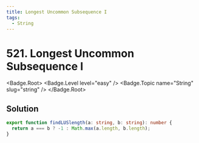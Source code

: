 ```yaml
---
title: Longest Uncommon Subsequence I
tags:
  - String
---
```


# 521. Longest Uncommon Subsequence I

<Badge.Root>
  <Badge.Level level="easy" />
  <Badge.Topic name="String" slug="string" />
</Badge.Root>

## Solution

```typescript filename="solution.ts" copy
export function findLUSlength(a: string, b: string): number {
  return a === b ? -1 : Math.max(a.length, b.length);
}
```

<ProblemLink
  codingSite="leetcode"
  href="https://leetcode.com/problems/longest-uncommon-subsequence-i"
  title="Longest Uncommon Subsequence I"
/>
